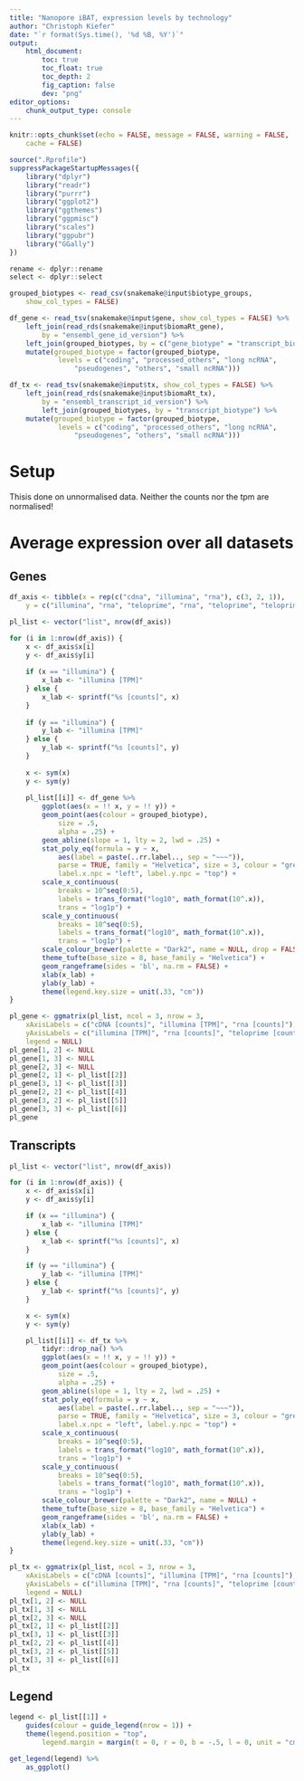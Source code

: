```yaml
---
title: "Nanopore iBAT, expression levels by technology"
author: "Christoph Kiefer"
date: "`r format(Sys.time(), '%d %B, %Y')`"
output:
    html_document:
        toc: true
        toc_float: true
        toc_depth: 2
        fig_caption: false
        dev: "png"
editor_options:
    chunk_output_type: console
---
```


```r
knitr::opts_chunk$set(echo = FALSE, message = FALSE, warning = FALSE,
    cache = FALSE)
```

```r
source(".Rprofile")
suppressPackageStartupMessages({
    library("dplyr")
    library("readr")
    library("purrr")
    library("ggplot2")
    library("ggthemes")
    library("ggpmisc")
    library("scales")
    library("ggpubr")
    library("GGally")
})

rename <- dplyr::rename
select <- dplyr::select
```

```r
grouped_biotypes <- read_csv(snakemake@input$biotype_groups,
    show_col_types = FALSE)

df_gene <- read_tsv(snakemake@input$gene, show_col_types = FALSE) %>% 
    left_join(read_rds(snakemake@input$biomaRt_gene),
        by = "ensembl_gene_id_version") %>% 
    left_join(grouped_biotypes, by = c("gene_biotype" = "transcript_biotype")) %>% 
    mutate(grouped_biotype = factor(grouped_biotype, 
            levels = c("coding", "processed_others", "long ncRNA",
                "pseudogenes", "others", "small ncRNA")))

df_tx <- read_tsv(snakemake@input$tx, show_col_types = FALSE) %>% 
    left_join(read_rds(snakemake@input$biomaRt_tx),
        by = "ensembl_transcript_id_version") %>% 
        left_join(grouped_biotypes, by = "transcript_biotype") %>% 
    mutate(grouped_biotype = factor(grouped_biotype, 
            levels = c("coding", "processed_others", "long ncRNA",
                "pseudogenes", "others", "small ncRNA")))
```


# Setup

Thisis done on unnormalised data. Neither the counts nor the tpm are normalised!

# Average expression over all datasets

## Genes
```r
df_axis <- tibble(x = rep(c("cdna", "illumina", "rna"), c(3, 2, 1)),
    y = c("illumina", "rna", "teloprime", "rna", "teloprime", "teloprime"))

pl_list <- vector("list", nrow(df_axis))

for (i in 1:nrow(df_axis)) {
    x <- df_axis$x[i]
    y <- df_axis$y[i]
    
    if (x == "illumina") {
        x_lab <- "illumina [TPM]"
    } else {
        x_lab <- sprintf("%s [counts]", x)
    }
    
    if (y == "illumina") {
        y_lab <- "illumina [TPM]"
    } else {
        y_lab <- sprintf("%s [counts]", y)
    }
    
    x <- sym(x)
    y <- sym(y)
    
    pl_list[[i]] <- df_gene %>% 
        ggplot(aes(x = !! x, y = !! y)) +
        geom_point(aes(colour = grouped_biotype),
            size = .5,
            alpha = .25) +
        geom_abline(slope = 1, lty = 2, lwd = .25) +
        stat_poly_eq(formula = y ~ x,
            aes(label = paste(..rr.label.., sep = "~~~")),
            parse = TRUE, family = "Helvetica", size = 3, colour = "grey30",
            label.x.npc = "left", label.y.npc = "top") +
        scale_x_continuous(
            breaks = 10^seq(0:5),
            labels = trans_format("log10", math_format(10^.x)),
            trans = "log1p") +
        scale_y_continuous(
            breaks = 10^seq(0:5),
            labels = trans_format("log10", math_format(10^.x)),
            trans = "log1p") +
        scale_colour_brewer(palette = "Dark2", name = NULL, drop = FALSE) +
        theme_tufte(base_size = 8, base_family = "Helvetica") +
        geom_rangeframe(sides = 'bl', na.rm = FALSE) +
        xlab(x_lab) +
        ylab(y_lab) +
        theme(legend.key.size = unit(.33, "cm"))
}

pl_gene <- ggmatrix(pl_list, ncol = 3, nrow = 3,
    xAxisLabels = c("cDNA [counts]", "illumina [TPM]", "rna [counts]"),
    yAxisLabels = c("illumina [TPM]", "rna [counts]", "teloprime [counts]"),
    legend = NULL)
pl_gene[1, 2] <- NULL
pl_gene[1, 3] <- NULL
pl_gene[2, 3] <- NULL
pl_gene[2, 1] <- pl_list[[2]]
pl_gene[3, 1] <- pl_list[[3]]
pl_gene[2, 2] <- pl_list[[4]]
pl_gene[3, 2] <- pl_list[[5]]
pl_gene[3, 3] <- pl_list[[6]]
pl_gene
```

## Transcripts

```r
pl_list <- vector("list", nrow(df_axis))

for (i in 1:nrow(df_axis)) {
    x <- df_axis$x[i]
    y <- df_axis$y[i]

    if (x == "illumina") {
        x_lab <- "illumina [TPM]"
    } else {
        x_lab <- sprintf("%s [counts]", x)
    }

    if (y == "illumina") {
        y_lab <- "illumina [TPM]"
    } else {
        y_lab <- sprintf("%s [counts]", y)
    }

    x <- sym(x)
    y <- sym(y)

    pl_list[[i]] <- df_tx %>%
        tidyr::drop_na() %>%
        ggplot(aes(x = !! x, y = !! y)) +
        geom_point(aes(colour = grouped_biotype),
            size = .5,
            alpha = .25) +
        geom_abline(slope = 1, lty = 2, lwd = .25) +
        stat_poly_eq(formula = y ~ x,
            aes(label = paste(..rr.label.., sep = "~~~")),
            parse = TRUE, family = "Helvetica", size = 3, colour = "grey30",
            label.x.npc = "left", label.y.npc = "top") +
        scale_x_continuous(
            breaks = 10^seq(0:5),
            labels = trans_format("log10", math_format(10^.x)),
            trans = "log1p") +
        scale_y_continuous(
            breaks = 10^seq(0:5),
            labels = trans_format("log10", math_format(10^.x)),
            trans = "log1p") +
        scale_colour_brewer(palette = "Dark2", name = NULL) +
        theme_tufte(base_size = 8, base_family = "Helvetica") +
        geom_rangeframe(sides = 'bl', na.rm = FALSE) +
        xlab(x_lab) +
        ylab(y_lab) +
        theme(legend.key.size = unit(.33, "cm"))
}

pl_tx <- ggmatrix(pl_list, ncol = 3, nrow = 3,
    xAxisLabels = c("cDNA [counts]", "illumina [TPM]", "rna [counts]"),
    yAxisLabels = c("illumina [TPM]", "rna [counts]", "teloprime [counts]"),
    legend = NULL)
pl_tx[1, 2] <- NULL
pl_tx[1, 3] <- NULL
pl_tx[2, 3] <- NULL
pl_tx[2, 1] <- pl_list[[2]]
pl_tx[3, 1] <- pl_list[[3]]
pl_tx[2, 2] <- pl_list[[4]]
pl_tx[3, 2] <- pl_list[[5]]
pl_tx[3, 3] <- pl_list[[6]]
pl_tx
```

## Legend

```r
legend <- pl_list[[1]] +
    guides(colour = guide_legend(nrow = 1)) +
    theme(legend.position = "top",
        legend.margin = margin(t = 0, r = 0, b = -.5, l = 0, unit = "cm"))

get_legend(legend) %>% 
    as_ggplot()
```


<!-- # Sample wise comparison -->

<!-- ```{r importData2} -->
<!-- df_gene <- read_csv(snakemake@input[["gene"]]) %>% -->
<!--     filter(!sample_id %in% c("cool", "rt")) %>% -->
<!--     mutate_if(is.numeric, function(x) 2^x - 1) -->

<!-- df_tx <- read_csv(snakemake@input[["tx"]]) %>% -->
<!--     filter(!sample_id %in% c("cool", "rt")) %>% -->
<!--     mutate_if(is.numeric, function(x) 2^x - 1) -->
<!-- ``` -->

<!-- ## Genes -->

<!-- ### cDNA vs Illumina -->

<!-- ```{r} -->
<!-- df_gene %>% -->
<!--     select(ensembl_gene_id_version, sample_id, grouped_biotype, cdna, illumina) %>% -->
<!--     tidyr::drop_na() %>% -->
<!--     ggplot(aes(cdna, illumina)) + -->
<!--         geom_point(aes(colour = grouped_biotype), size = 1) + -->
<!--         geom_abline(slope = 1, lty = 2) + -->
<!--         stat_poly_eq(formula = y ~ x, -->
<!--             aes(label = paste(..rr.label.., sep = "~~~")), -->
<!--             parse = TRUE, family = "serif", size = 3, colour = "grey30", -->
<!--             label.x.npc = "left", label.y.npc = "top") + -->
<!--         scale_x_continuous( -->
<!--             breaks = c(1, 10, 100, 1000, 10000), -->
<!--             labels = function(x) signif(x), -->
<!--             trans = "mylog10") + -->
<!--         scale_y_continuous( -->
<!--             breaks = c(1, 10, 100, 1000, 10000), -->
<!--             labels = function(x) signif(x), -->
<!--             trans = "mylog10") + -->
<!--         scale_colour_colorblind(name = "Gene biotype") + -->
<!--         theme_tufte() + -->
<!--         geom_rangeframe(sides = 'bl', na.rm = FALSE) + -->
<!--         facet_wrap(~sample_id) + -->
<!--         xlab("cDNA counts") + -->
<!--         ylab("Illumina tpm") -->
<!-- ``` -->

<!-- ### cDNA vs teloprime -->

<!-- ```{r} -->
<!-- df_gene %>% -->
<!--     select(ensembl_gene_id_version, sample_id, grouped_biotype, cdna, teloprime) %>% -->
<!--     tidyr::drop_na() %>% -->
<!--     ggplot(aes(cdna, teloprime)) + -->
<!--         geom_point(aes(colour = grouped_biotype), size = 1) + -->
<!--         geom_abline(slope = 1, lty = 2) + -->
<!--         stat_poly_eq(formula = y ~ x, -->
<!--             aes(label = paste(..rr.label.., sep = "~~~")), -->
<!--             parse = TRUE, family = "serif", size = 3, colour = "grey30", -->
<!--             label.x.npc = "left", label.y.npc = "top") + -->
<!--         scale_x_continuous( -->
<!--             breaks = c(1, 10, 100, 1000, 10000), -->
<!--             labels = function(x) signif(x), -->
<!--             trans = "mylog10") + -->
<!--         scale_y_continuous( -->
<!--             breaks = c(1, 10, 100, 1000, 10000), -->
<!--             labels = function(x) signif(x), -->
<!--             trans = "mylog10") + -->
<!--         scale_colour_colorblind(name = "Gene biotype") + -->
<!--         theme_tufte() + -->
<!--         geom_rangeframe(sides = 'bl', na.rm = FALSE) + -->
<!--         facet_wrap(~sample_id) + -->
<!--         xlab("cDNA counts") + -->
<!--         ylab("Teloprime counts") -->
<!-- ``` -->

<!-- ### Illumina vs teloprime -->

<!-- ```{r} -->
<!-- df_gene %>% -->
<!--     select(ensembl_gene_id_version, sample_id, grouped_biotype, illumina, teloprime) %>% -->
<!--     tidyr::drop_na() %>% -->
<!--     ggplot(aes(illumina, teloprime)) + -->
<!--         geom_point(aes(colour = grouped_biotype), size = 1) + -->
<!--         geom_abline(slope = 1, lty = 2) + -->
<!--         stat_poly_eq(formula = y ~ x, -->
<!--             aes(label = paste(..rr.label.., sep = "~~~")), -->
<!--             parse = TRUE, family = "serif", size = 3, colour = "grey30", -->
<!--             label.x.npc = "left", label.y.npc = "top") + -->
<!--         scale_x_continuous( -->
<!--             breaks = c(1, 10, 100, 1000, 10000), -->
<!--             labels = function(x) signif(x), -->
<!--             trans = "mylog10") + -->
<!--         scale_y_continuous( -->
<!--             breaks = c(1, 10, 100, 1000, 10000), -->
<!--             labels = function(x) signif(x), -->
<!--             trans = "mylog10") + -->
<!--         scale_colour_colorblind(name = "Gene biotype") + -->
<!--         theme_tufte() + -->
<!--         geom_rangeframe(sides = 'bl', na.rm = FALSE) + -->
<!--         facet_wrap(~sample_id) + -->
<!--         xlab("Illumina tpm") + -->
<!--         ylab("Teloprime counts") -->
<!-- ``` -->

<!-- ## Transcripts -->

<!-- ### cDNA vs Illumina -->

<!-- ```{r} -->
<!-- df_tx %>% -->
<!--     select(ensembl_transcript_id_version, sample_id, grouped_biotype, cdna, illumina) %>% -->
<!--     tidyr::drop_na() %>% -->
<!--     ggplot(aes(cdna, illumina)) + -->
<!--         geom_point(aes(colour = grouped_biotype), size = 1) + -->
<!--         geom_abline(slope = 1, lty = 2) + -->
<!--         stat_poly_eq(formula = y ~ x, -->
<!--             aes(label = paste(..rr.label.., sep = "~~~")), -->
<!--             parse = TRUE, family = "serif", size = 3, colour = "grey30", -->
<!--             label.x.npc = "left", label.y.npc = "top") + -->
<!--         scale_x_continuous( -->
<!--             breaks = c(1, 10, 100, 1000, 10000), -->
<!--             labels = function(x) signif(x), -->
<!--             trans = "mylog10") + -->
<!--         scale_y_continuous( -->
<!--             breaks = c(1, 10, 100, 1000, 10000), -->
<!--             labels = function(x) signif(x), -->
<!--             trans = "mylog10") + -->
<!--         scale_colour_colorblind(name = "Gene biotype") + -->
<!--         theme_tufte() + -->
<!--         geom_rangeframe(sides = 'bl', na.rm = FALSE) + -->
<!--         facet_wrap(~sample_id) + -->
<!--         xlab("cDNA counts") + -->
<!--         ylab("Illumina tpm") -->
<!-- ``` -->

<!-- ### cDNA vs teloprime -->

<!-- ```{r} -->
<!-- df_tx %>% -->
<!--     select(ensembl_transcript_id_version, sample_id, grouped_biotype, cdna, teloprime) %>% -->
<!--     tidyr::drop_na() %>% -->
<!--     ggplot(aes(cdna, teloprime)) + -->
<!--         geom_point(aes(colour = grouped_biotype), size = 1) + -->
<!--         geom_abline(slope = 1, lty = 2) + -->
<!--         stat_poly_eq(formula = y ~ x, -->
<!--             aes(label = paste(..rr.label.., sep = "~~~")), -->
<!--             parse = TRUE, family = "serif", size = 3, colour = "grey30", -->
<!--             label.x.npc = "left", label.y.npc = "top") + -->
<!--         scale_x_continuous( -->
<!--             breaks = c(1, 10, 100, 1000, 10000), -->
<!--             labels = function(x) signif(x), -->
<!--             trans = "mylog10") + -->
<!--         scale_y_continuous( -->
<!--             breaks = c(1, 10, 100, 1000, 10000), -->
<!--             labels = function(x) signif(x), -->
<!--             trans = "mylog10") + -->
<!--         scale_colour_colorblind(name = "Gene biotype") + -->
<!--         theme_tufte() + -->
<!--         geom_rangeframe(sides = 'bl', na.rm = FALSE) + -->
<!--         facet_wrap(~sample_id) + -->
<!--         xlab("cDNA counts") + -->
<!--         ylab("Teloprime counts") -->
<!-- ``` -->

<!-- ### Illumina vs teloprime -->

<!-- ```{r} -->
<!-- df_tx %>% -->
<!--     select(ensembl_transcript_id_version, sample_id, grouped_biotype, illumina, teloprime) %>% -->
<!--     tidyr::drop_na() %>% -->
<!--     ggplot(aes(illumina, teloprime)) + -->
<!--         geom_point(aes(colour = grouped_biotype), size = 1) + -->
<!--         geom_abline(slope = 1, lty = 2) + -->
<!--         stat_poly_eq(formula = y ~ x, -->
<!--             aes(label = paste(..rr.label.., sep = "~~~")), -->
<!--             parse = TRUE, family = "serif", size = 3, colour = "grey30", -->
<!--             label.x.npc = "left", label.y.npc = "top") + -->
<!--         scale_x_continuous( -->
<!--             breaks = c(1, 10, 100, 1000, 10000), -->
<!--             labels = function(x) signif(x), -->
<!--             trans = "mylog10") + -->
<!--         scale_y_continuous( -->
<!--             breaks = c(1, 10, 100, 1000, 10000), -->
<!--             labels = function(x) signif(x), -->
<!--             trans = "mylog10") + -->
<!--         scale_colour_colorblind(name = "Gene biotype") + -->
<!--         theme_tufte() + -->
<!--         geom_rangeframe(sides = 'bl', na.rm = FALSE) + -->
<!--         facet_wrap(~sample_id) + -->
<!--         xlab("Illumina tpm") + -->
<!--         ylab("Teloprime counts") -->
<!-- ``` -->
